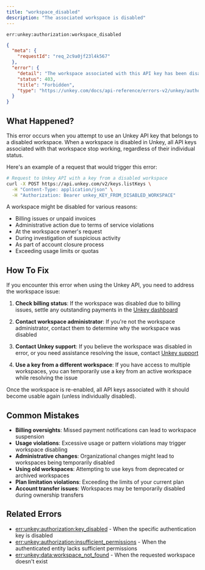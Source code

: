 ```yaml
---
title: "workspace_disabled"
description: "The associated workspace is disabled"
---
```


<Danger>`err:unkey:authorization:workspace_disabled`</Danger>


```json Example
{
  "meta": {
    "requestId": "req_2c9a0jf23l4k567"
  },
  "error": {
    "detail": "The workspace associated with this API key has been disabled",
    "status": 403,
    "title": "Forbidden",
    "type": "https://unkey.com/docs/api-reference/errors-v2/unkey/authorization/workspace_disabled"
  }
}
```

## What Happened?

This error occurs when you attempt to use an Unkey API key that belongs to a disabled workspace. When a workspace is disabled in Unkey, all API keys associated with that workspace stop working, regardless of their individual status.

Here's an example of a request that would trigger this error:

```bash
# Request to Unkey API with a key from a disabled workspace
curl -X POST https://api.unkey.com/v2/keys.listKeys \
  -H "Content-Type: application/json" \
  -H "Authorization: Bearer unkey_KEY_FROM_DISABLED_WORKSPACE"
```

A workspace might be disabled for various reasons:
- Billing issues or unpaid invoices
- Administrative action due to terms of service violations
- At the workspace owner's request
- During investigation of suspicious activity
- As part of account closure process
- Exceeding usage limits or quotas

## How To Fix

If you encounter this error when using the Unkey API, you need to address the workspace issue:

1. **Check billing status**: If the workspace was disabled due to billing issues, settle any outstanding payments in the [Unkey dashboard](https://app.unkey.com/settings/billing)

2. **Contact workspace administrator**: If you're not the workspace administrator, contact them to determine why the workspace was disabled

3. **Contact Unkey support**: If you believe the workspace was disabled in error, or you need assistance resolving the issue, contact [Unkey support](mailto:support@unkey.dev)

4. **Use a key from a different workspace**: If you have access to multiple workspaces, you can temporarily use a key from an active workspace while resolving the issue

Once the workspace is re-enabled, all API keys associated with it should become usable again (unless individually disabled).

## Common Mistakes

- **Billing oversights**: Missed payment notifications can lead to workspace suspension
- **Usage violations**: Excessive usage or pattern violations may trigger workspace disabling
- **Administrative changes**: Organizational changes might lead to workspaces being temporarily disabled
- **Using old workspaces**: Attempting to use keys from deprecated or archived workspaces
- **Plan limitation violations**: Exceeding the limits of your current plan
- **Account transfer issues**: Workspaces may be temporarily disabled during ownership transfers

## Related Errors
- [err:unkey:authorization:key_disabled](./key_disabled) - When the specific authentication key is disabled
- [err:unkey:authorization:insufficient_permissions](./insufficient_permissions) - When the authenticated entity lacks sufficient permissions
- [err:unkey:data:workspace_not_found](../data/workspace_not_found) - When the requested workspace doesn't exist

